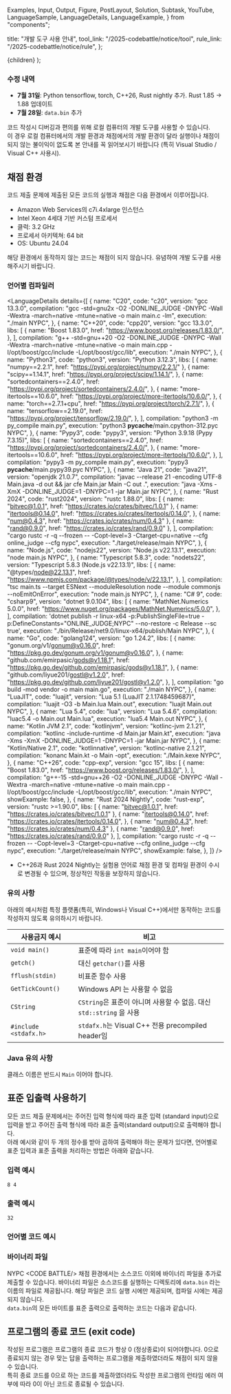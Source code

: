   Examples,
  Input,
  Output,
  Figure,
  PostLayout,
  Solution,
  Subtask,
  YouTube,
  LanguageSample,
  LanguageDetails,
  LanguageExample,
} from "components";

  title: "개발 도구 사용 안내",
  tool_link: "/2025-codebattle/notice/tool",
  rule_link: "/2025-codebattle/notice/rule",
};

  <PostLayout meta={meta}>{children}</PostLayout>
);

### 수정 내역

- **7월 31일**: Python tensorflow, torch, C++26, Rust nightly 추가. Rust 1.85 &rarr; 1.88 업데이트
- **7월 28일**: `data.bin` 추가

코드 작성시 디버깅과 편의를 위해 로컬 컴퓨터의 개발 도구를 사용할 수 있습니다. <br/>
이 경우 로컬 컴퓨터에서의 개발 환경과 채점에서의 개발 환경이 달라 실행이나 채점이 되지 않는 불이익이 없도록 본 안내를 꼭 읽어보시기 바랍니다 (특히 Visual Studio / Visual C++ 사용시).

## 채점 환경

코드 제출 문제에 제출된 모든 코드의 실행과 채점은 다음 환경에서 이루어집니다.

- Amazon Web Services의 c7i.4xlarge 인스턴스
- Intel Xeon 4세대 기반 커스텀 프로세서
- 클럭: 3.2 GHz
- 프로세서 아키텍쳐: 64 bit
- OS: Ubuntu 24.04

해당 환경에서 동작하지 않는 코드는 채점이 되지 않습니다. 유념하여 개발 도구를 사용해주시기 바랍니다.

### 언어별 컴파일러

<LanguageDetails
  details={[
    {
      name: "C20",
      code: "c20",
      version: "gcc 13.3.0",
      compilation:
        "gcc -std=gnu2x -O2 -DONLINE_JUDGE -DNYPC -Wall -Wextra -march=native -mtune=native -o main main.c -lm",
      execution: "./main NYPC",
    },
    {
      name: "C++20",
      code: "cpp20",
      version: "gcc 13.3.0",
      libs: [
        {
          name: "Boost 1.83.0",
          href: "https://www.boost.org/releases/1.83.0/",
        },
      ],
      compilation:
        "g++ -std=gnu++20 -O2 -DONLINE_JUDGE -DNYPC -Wall -Wextra -march=native -mtune=native -o main main.cpp -I/opt/boost/gcc/include -L/opt/boost/gcc/lib",
      execution: "./main NYPC",
    },
    {
      name: "Python3",
      code: "python3",
      version: "Python 3.12.3",
      libs: [
        { name: "numpy==2.2.1", href: "https://pypi.org/project/numpy/2.2.1/" },
        {
          name: "scipy==1.14.1",
          href: "https://pypi.org/project/scipy/1.14.1/",
        },
        {
          name: "sortedcontainers==2.4.0",
          href: "https://pypi.org/project/sortedcontainers/2.4.0/",
        },
        {
          name: "more-itertools==10.6.0",
          href: "https://pypi.org/project/more-itertools/10.6.0/",
        },
        {
          name: "torch==2.7.1+cpu",
          href: "https://pypi.org/project/torch/2.7.1/",
        },
        {
          name: "tensorflow==2.19.0",
          href: "https://pypi.org/project/tensorflow/2.19.0/",
        },
      ],
      compilation: "python3 -m py_compile main.py",
      execution: "python3 __pycache__/main.cpython-312.pyc NYPC",
    },
    {
      name: "Pypy3",
      code: "pypy3",
      version: "Python 3.9.18 (Pypy 7.3.15)",
      libs: [
        {
          name: "sortedcontainers==2.4.0",
          href: "https://pypi.org/project/sortedcontainers/2.4.0/",
        },
        {
          name: "more-itertools==10.6.0",
          href: "https://pypi.org/project/more-itertools/10.6.0/",
        },
      ],
      compilation: "pypy3 -m py_compile main.py",
      execution: "pypy3 __pycache__/main.pypy39.pyc NYPC",
    },
    {
      name: "Java 21",
      code: "java21",
      version: "openjdk 21.0.7",
      compilation:
        "javac --release 21 -encoding UTF-8 Main.java -d out && jar cfe Main.jar Main -C out .",
      execution:
        "java -Xms<memory> -XmX<memory> -DONLINE_JUDGE=1 -DNYPC=1 -jar Main.jar NYPC",
    },
    {
      name: "Rust 2024",
      code: "rust2024",
      version: "rustc 1.88.0",
      libs: [
        { name: "bitvec@1.0.1", href: "https://crates.io/crates/bitvec/1.0.1" },
        {
          name: "itertools@0.14.0",
          href: "https://crates.io/crates/itertools/0.14.0",
        },
        { name: "num@0.4.3", href: "https://crates.io/crates/num/0.4.3" },
        { name: "rand@0.9.0", href: "https://crates.io/crates/rand/0.9.0" },
      ],
      compilation:
        "cargo rustc -r -q --frozen -- -Copt-level=3 -Ctarget-cpu=native --cfg online_judge --cfg nypc",
      execution: "./target/release/main NYPC",
    },
    {
      name: "Node.js",
      code: "nodejs22",
      version: "Node.js v22.13.1",
      execution: "node main.js NYPC",
    },
    {
      name: "Typescript 5.8.3",
      code: "nodets22",
      version: "Typescript 5.8.3 (Node.js v22.13.1)",
      libs: [
        {
          name: "@types/node@22.13.1",
          href: "https://www.npmjs.com/package/@types/node/v/22.13.1",
        },
      ],
      compilation:
        "tsc main.ts --target ESNext --moduleResolution node --module commonjs --noEmitOnError",
      execution: "node main.js NYPC",
    },
    {
      name: "C# 9",
      code: "csharp9",
      version: "dotnet 9.0.104",
      libs: [
        {
          name: "MathNet.Numerics 5.0.0",
          href: "https://www.nuget.org/packages/MathNet.Numerics/5.0.0",
        },
      ],
      compilation:
        'dotnet publish -r linux-x64 -p:PublishSingleFile=true -p:DefineConstants="ONLINE_JUDGE;NYPC" --no-restore -c Release --sc true',
      execution: "./bin/Release/net9.0/linux-x64/publish/Main NYPC",
    },
    {
      name: "Go",
      code: "golang124",
      version: "go 1.24.2",
      libs: [
        {
          name: "gonum.org/v1/gonum@v0.16.0",
          href: "https://pkg.go.dev/gonum.org/v1/gonum@v0.16.0",
        },
        {
          name: "github.com/emirpasic/gods@v1.18.1",
          href: "https://pkg.go.dev/github.com/emirpasic/gods@v1.18.1",
        },
        {
          name: "github.com/liyue201/gostl@v1.2.0",
          href: "https://pkg.go.dev/github.com/liyue201/gostl@v1.2.0",
        },
      ],
      compilation: "go build -mod vendor -o main main.go",
      execution: "./main NYPC",
    },
    {
      name: "LuaJIT",
      code: "luajit",
      version: "Lua 5.1 (LuaJIT 2.1.1748459687)",
      compilation: "luajit -O3 -b Main.lua Main.out",
      execution: "luajit Main.out NYPC",
    },
    {
      name: "Lua 5.4",
      code: "lua",
      version: "Lua 5.4.6",
      compilation: "luac5.4 -o Main.out Main.lua",
      execution: "lua5.4 Main.out NYPC",
    },
    {
      name: "Kotlin JVM 2.1",
      code: "kotlinjvm",
      version: "kotlinc-jvm 2.1.21",
      compilation: "kotlinc -include-runtime -d Main.jar Main.kt",
      execution:
        "java -Xms<memory> -XmX<memory> -DONLINE_JUDGE=1 -DNYPC=1 -jar Main.jar NYPC",
    },
    {
      name: "Kotlin/Native 2.1",
      code: "kotlinnative",
      version: "kotlinc-native 2.1.21",
      compilation: "konanc Main.kt -o Main -opt",
      execution: "./Main.kexe NYPC",
    },
    {
      name: "C++26",
      code: "cpp-exp",
      version: "gcc 15",
      libs: [
        {
          name: "Boost 1.83.0",
          href: "https://www.boost.org/releases/1.83.0/",
        },
      ],
      compilation:
        "g++-15 -std=gnu++26 -O2 -DONLINE_JUDGE -DNYPC -Wall -Wextra -march=native -mtune=native -o main main.cpp -I/opt/boost/gcc/include -L/opt/boost/gcc/lib",
      execution: "./main NYPC",
      showExample: false,
    },
    {
      name: "Rust 2024 Nightly",
      code: "rust-exp",
      version: "rustc >=1.90.0",
      libs: [
        { name: "bitvec@1.0.1", href: "https://crates.io/crates/bitvec/1.0.1" },
        {
          name: "itertools@0.14.0",
          href: "https://crates.io/crates/itertools/0.14.0",
        },
        { name: "num@0.4.3", href: "https://crates.io/crates/num/0.4.3" },
        { name: "rand@0.9.0", href: "https://crates.io/crates/rand/0.9.0" },
      ],
      compilation:
        "cargo rustc -r -q --frozen -- -Copt-level=3 -Ctarget-cpu=native --cfg online_judge --cfg nypc",
      execution: "./target/release/main NYPC",
      showExample: false,
    },
  ]}
/>

- C++26과 Rust 2024 Nightly는 실험용 언어로 채점 환경 및 컴파일 환경이 수시로 변경될 수 있으며, 정상적인 작동을 보장하지 않습니다.

### 유의 사항

아래의 예시처럼 특정 플랫폼(특히, Windows나 Visual C++)에서만 동작하는 코드를 작성하지 않도록 유의하시기 바랍니다.

| 사용금지 예시         | 비고                                                                 |
| --------------------- | -------------------------------------------------------------------- |
| `void main()`         | 표준에 따라 `int main`이어야 함                                      |
| `getch()`             | 대신 `getchar()`를 사용                                              |
| `fflush(stdin)`       | 비표준 함수 사용                                                     |
| `GetTickCount()`      | Windows API 는 사용할 수 없음                                        |
| `CString`             | `CString`은 표준이 아니며 사용할 수 없음. 대신 `std::string` 을 사용 |
| `#include <stdafx.h>` | `stdafx.h`는 Visual C++ 전용 precompiled header임                    |

### Java 유의 사항

클래스 이름은 반드시 `Main` 이어야 합니다.

## 표준 입출력 사용하기

모든 코드 제출 문제에서는 주어진 입력 형식에 따라 표준 입력 (standard input)으로 입력을 받고 주어진 출력 형식에 따라 표준 출력(standard output)으로 출력해야 합니다. <br/>
아래 예시와 같이 두 개의 정수를 받아 곱하여 출력해야 하는 문제가 있다면, 언어별로 표준 입력과 표준 출력을 처리하는 방법은 아래와 같습니다.

### 입력 예시

```
8 4
```

### 출력 예시

```
32
```

### 언어별 코드 예시

<LanguageExample name="C20" example="c" />
<LanguageExample name="C++20" example="cpp" />
<LanguageExample name="Python3" example="python" />
<LanguageExample name="Pypy3" example="python" />
<LanguageExample name="Java 21" example="java" />
<LanguageExample name="Rust 2024" example="rust" />
<LanguageExample name="Node.js" example="javascript" />
<LanguageExample name="Typescript 5.8.3" example="javascript" />
<LanguageExample name="C# 9" example="csharp" />
<LanguageExample name="Go" example="go" />
<LanguageExample name="LuaJIT" example="lua" />
<LanguageExample name="Lua 5.4" example="lua" />
<LanguageExample name="Kotlin JVM 2.1" example="kotlin" />
<LanguageExample name="Kotlin/Native 2.1" example="kt" />

### 바이너리 파일

NYPC \<CODE BATTLE/\> 채점 환경에서는 소스코드 이외에 바이너리 파일을 추가로 제출할 수 있습니다. 바이너리 파일은 소스코드를 실행하는 디렉토리에 `data.bin` 라는 이름의 파일로 제공됩니다.
해당 파일은 코드 실행 시에만 제공되며, 컴파일 시에는 제공되지 않습니다. <br/>
`data.bin`의 모든 바이트를 표준 출력으로 출력하는 코드는 다음과 같습니다.

<LanguageExample name="C20" example="c" type="data_bin" />
<LanguageExample name="C++20" example="cpp" type="data_bin" />
<LanguageExample name="Python3" example="python" type="data_bin" />
<LanguageExample name="Pypy3" example="python" type="data_bin" />
<LanguageExample name="Java 21" example="java" type="data_bin" />
<LanguageExample name="Rust 2024" example="rust" type="data_bin" />
<LanguageExample name="Node.js" example="javascript" type="data_bin" />
<LanguageExample name="Typescript 5.8.3" example="javascript" type="data_bin" />
<LanguageExample name="C# 9" example="csharp" type="data_bin" />
<LanguageExample name="Go" example="go" type="data_bin" />
<LanguageExample name="LuaJIT" example="lua" type="data_bin" />
<LanguageExample name="Lua 5.4" example="lua" type="data_bin" />
<LanguageExample name="Kotlin JVM 2.1" example="kotlin" type="data_bin" />
<LanguageExample name="Kotlin/Native 2.1" example="kt" type="data_bin" />

## 프로그램의 종료 코드 (exit code)

작성된 프로그램은 프로그램의 종료 코드가 항상 0 (정상종료)이 되어야합니다. 0으로 종료되지 않는 경우 맞는 답을 출력하는 프로그램을 제출하였더라도 채점이 되지 않을 수 있습니다. <br/>
특히 종료 코드를 0으로 하는 코드를 제출하였더라도 작성한 프로그램의 런타임 에러 여부에 따라 0이 아닌 코드로 종료될 수 있습니다.
